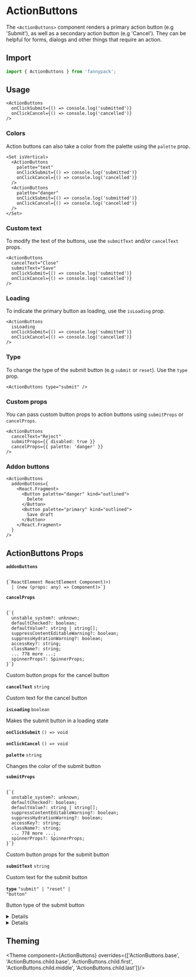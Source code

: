 
# ActionButtons

The `<ActionButtons>` component renders a primary action button (e.g 'Submit'), as well as a secondary action button (e.g 'Cancel').
They can be helpful for forms, dialogs and other things that require an action.

## Import

```jsx
import { ActionButtons } from 'fannypack';
```

## Usage

```jsx-live
<ActionButtons
  onClickSubmit={() => console.log('submitted')}
  onClickCancel={() => console.log('cancelled')}
/>
```

### Colors

Action buttons can also take a color from the palette using the `palette` prop.

```jsx-live
<Set isVertical>
  <ActionButtons
    palette="text"
    onClickSubmit={() => console.log('submitted')}
    onClickCancel={() => console.log('cancelled')}
  />
  <ActionButtons
    palette="danger"
    onClickSubmit={() => console.log('submitted')}
    onClickCancel={() => console.log('cancelled')}
  />
</Set>
```

### Custom text

To modify the text of the buttons, use the `submitText` and/or `cancelText` props.

```jsx-live
<ActionButtons
  cancelText="Close"
  submitText="Save"
  onClickSubmit={() => console.log('submitted')}
  onClickCancel={() => console.log('cancelled')}
/>
```

### Loading

To indicate the primary button as loading, use the `isLoading` prop.

```jsx-live
<ActionButtons
  isLoading
  onClickSubmit={() => console.log('submitted')}
  onClickCancel={() => console.log('cancelled')}
/>
```

### Type

To change the type of the submit button (e.g `submit` or `reset`). Use the `type` prop.

```jsx-live
<ActionButtons type="submit" />
```

### Custom props

You can pass custom button props to action buttons using `submitProps` or `cancelProps`.

```jsx-live
<ActionButtons
  cancelText="Reject"
  submitProps={{ disabled: true }}
  cancelProps={{ palette: 'danger' }}
/>
```

### Addon buttons

```jsx-live
<ActionButtons
  addonButtons={
    <React.Fragment>
      <Button palette="danger" kind="outlined">
        Delete
      </Button>
      <Button palette="primary" kind="outlined">
        Save draft
      </Button>
    </React.Fragment>
  }
/>
```

## ActionButtons Props

<!-- Automatically generated -->

**<Code marginRight="major-1">addonButtons</Code>**  

<Code isBlock palette="primary" fontSize="150" padding="minor-1" marginBottom="major-2">
{`ReactElement<any, string
  | ((props: any) => ReactElement<any, string
  | ...
  | (new (props: any) => Component<any, any, any>)>)
  | (new (props: any) => Component<any, any, any>)>`}
</Code>

<Box marginBottom="major-4" />

**<Code marginRight="major-1">cancelProps</Code>**  

<Code isBlock palette="primary" fontSize="150" padding="minor-1" marginBottom="major-2">
{`{
  unstable_system?: unknown;
  defaultChecked?: boolean;
  defaultValue?: string | string[];
  suppressContentEditableWarning?: boolean;
  suppressHydrationWarning?: boolean;
  accessKey?: string;
  className?: string;
  ... 778 more ...;
  spinnerProps?: SpinnerProps;
}`}
</Code>

Custom button props for the cancel button

<Box marginBottom="major-4" />

**<Code marginRight="major-1">cancelText</Code>** <Code fontSize="150" palette="primary">string</Code> 

Custom text for the cancel button

<Box marginBottom="major-4" />

**<Code marginRight="major-1">isLoading</Code>** <Code fontSize="150" palette="primary">boolean</Code> 

Makes the submit button in a loading state

<Box marginBottom="major-4" />

**<Code marginRight="major-1">onClickSubmit</Code>** <Code fontSize="150" palette="primary">() =&#62; void</Code> 

<Box marginBottom="major-4" />

**<Code marginRight="major-1">onClickCancel</Code>** <Code fontSize="150" palette="primary">() =&#62; void</Code> 

<Box marginBottom="major-4" />

**<Code marginRight="major-1">palette</Code>** <Code fontSize="150" palette="primary">string</Code> 

Changes the color of the submit button

<Box marginBottom="major-4" />

**<Code marginRight="major-1">submitProps</Code>**  

<Code isBlock palette="primary" fontSize="150" padding="minor-1" marginBottom="major-2">
{`{
  unstable_system?: unknown;
  defaultChecked?: boolean;
  defaultValue?: string | string[];
  suppressContentEditableWarning?: boolean;
  suppressHydrationWarning?: boolean;
  accessKey?: string;
  className?: string;
  ... 778 more ...;
  spinnerProps?: SpinnerProps;
}`}
</Code>

Custom button props for the submit button

<Box marginBottom="major-4" />

**<Code marginRight="major-1">submitText</Code>** <Code fontSize="150" palette="primary">string</Code> 

Custom text for the submit button

<Box marginBottom="major-4" />

**<Code marginRight="major-1">type</Code>** <Code fontSize="150" palette="primary">&#34;submit&#34; | &#34;reset&#34; | &#34;button&#34;</Code> 

Button type of the submit button

<Box marginBottom="major-4" />

<details><Box use="summary" marginBottom="major-2">Inherits <code><strong>Set</strong></code> props</Box>

**<Code marginRight="major-1">isFilled</Code>** <Code fontSize="150" palette="primary">boolean</Code> 

<Box marginBottom="major-4" />

**<Code marginRight="major-1">isVertical</Code>** <Code fontSize="150" palette="primary">boolean</Code> 

<Box marginBottom="major-4" />

**<Code marginRight="major-1">spacing</Code>** <Code fontSize="150" palette="primary">string</Code> 

<Box marginBottom="major-4" />

**<Code marginRight="major-1">verticalBreakpoint</Code>**  

<Code isBlock palette="primary" fontSize="150" padding="minor-1" marginBottom="major-2">
{`"tablet"
  | "mobile"
  | "fullHD"
  | "widescreen"
  | "desktop"
  | "min-fullHD"
  | "max-fullHD"
  | "min-widescreen"
  | "max-widescreen"
  | "min-desktop"
  | "max-desktop"
  | "min-tablet"
  | "max-tablet"
  | "min-mobile"
  | "max-mobile"`}
</Code>

<Box marginBottom="major-4" />

</details>

<details><Box use="summary" marginBottom="major-2">Inherits <code><strong>Box</strong></code> props</Box>

**<Code marginRight="major-1">use</Code>**  

<Code isBlock palette="primary" fontSize="150" padding="minor-1" marginBottom="major-2">
{`string
  | ComponentClass<any, any>
  | FunctionComponent<any>`}
</Code>

<Box marginBottom="major-4" />

**<Code marginRight="major-1">className</Code>** <Code fontSize="150" palette="primary">string</Code> 

<Box marginBottom="major-4" />

**<Code marginRight="major-1">children</Code>**  

<Code isBlock palette="primary" fontSize="150" padding="minor-1" marginBottom="major-2">
{`string
  | number
  | boolean
  | {}
  | ReactElement<any, string
  | ((props: any) => ReactElement<any, string
  | ...
  | (new (props: any) => Component<any, any, any>)>)
  | (new (props: any) => Component<any, any, any>)>
  | ReactNodeArray
  | ReactPortal
  | ((props: BoxProps) => ReactNode)`}
</Code>

<Box marginBottom="major-4" />

**<Code marginRight="major-1">altitude</Code>** <Code fontSize="150" palette="primary">string</Code> 

<Box marginBottom="major-4" />

**<Code marginRight="major-1">showBreakpoint</Code>** <Code fontSize="150" palette="primary">string</Code> 

<Box marginBottom="major-4" />

**<Code marginRight="major-1">hiddenBreakpoint</Code>** <Code fontSize="150" palette="primary">string</Code> 

<Box marginBottom="major-4" />

**<Code marginRight="major-1">overrides</Code>**  

<Code isBlock palette="primary" fontSize="150" padding="minor-1" marginBottom="major-2">
{`{
  altitudes?: AltitudesThemeConfig;
  borders?: BordersThemeConfig;
  borderRadii?: BorderRadiiThemeConfig;
  breakpoints?: BreakpointsThemeConfig;
  fontSizes?: FontSizeThemeConfig;
  fontWeights?: FontWeightsThemeConfig;
  ... 40 more ...;
  Spinner?: SpinnerThemeConfig;
}`}
</Code>

<Box marginBottom="major-4" />

**<Code marginRight="major-1">elementRef</Code>** <Code fontSize="150" palette="primary">((instance: any) =&#62; void) | RefObject&#60;any&#62;</Code> 

<Box marginBottom="major-4" />

**<Code marginRight="major-1">themeKeyOverride</Code>** <Code fontSize="150" palette="primary">string</Code> 

<Box marginBottom="major-4" />

</details>

          

## Theming

<Theme
  component={ActionButtons}
  overrides={['ActionButtons.base', 'ActionButtons.child.base', 'ActionButtons.child.first', 'ActionButtons.child.middle', 'ActionButtons.child.last']}/>
